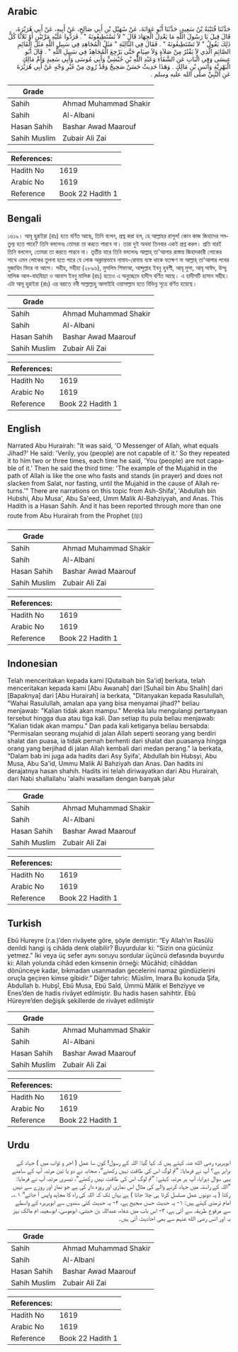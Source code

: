 ## Arabic


<div dir="rtl" lang="ar" style={{fontSize:'larger',backgroundColor:'#f8f9fa',padding:20}}>
حَدَّثَنَا قُتَيْبَةُ بْنُ سَعِيدٍ، حَدَّثَنَا أَبُو عَوَانَةَ، عَنْ سُهَيْلِ بْنِ أَبِي صَالِحٍ، عَنْ أَبِيهِ، عَنْ أَبِي هُرَيْرَةَ، قَالَ قِيلَ يَا رَسُولَ اللَّهِ مَا يَعْدِلُ الْجِهَادَ قَالَ ‏"‏ لاَ تَسْتَطِيعُونَهُ ‏"‏ ‏.‏ فَرَدُّوا عَلَيْهِ مَرَّتَيْنِ أَوْ ثَلاَثًا كُلُّ ذَلِكَ يَقُولُ ‏"‏ لاَ تَسْتَطِيعُونَهُ ‏"‏ ‏.‏ فَقَالَ فِي الثَّالِثَةِ ‏"‏ مَثَلُ الْمُجَاهِدِ فِي سَبِيلِ اللَّهِ مَثَلُ الْقَائِمِ الصَّائِمِ الَّذِي لاَ يَفْتُرُ مِنْ صَلاَةٍ وَلاَ صِيَامٍ حَتَّى يَرْجِعَ الْمُجَاهِدُ فِي سَبِيلِ اللَّهِ ‏"‏ ‏.‏ قَالَ أَبُو عِيسَى وَفِي الْبَابِ عَنِ الشَّفَاءِ وَعَبْدِ اللَّهِ بْنِ حُبْشِيٍّ وَأَبِي مُوسَى وَأَبِي سَعِيدٍ وَأُمِّ مَالِكٍ الْبَهْزِيَّةِ وَأَنَسِ بْنِ مَالِكٍ ‏.‏ وَهَذَا حَدِيثٌ حَسَنٌ صَحِيحٌ وَقَدْ رُوِيَ مِنْ غَيْرِ وَجْهٍ عَنْ أَبِي هُرَيْرَةَ عَنِ النَّبِيِّ صلى الله عليه وسلم ‏.‏
</div>
<div style={{backgroundColor:'#f8f9fa',padding:20, marginBottom: 10}}><table> <thead> <tr> <th>Grade</th> <th></th> </tr> </thead> <tbody> <tr><td>Sahih</td><td>Ahmad Muhammad Shakir</td></tr><tr><td>Sahih</td><td>Al-Albani</td></tr><tr><td>Hasan Sahih</td><td>Bashar Awad Maarouf</td></tr><tr><td>Sahih Muslim</td><td>Zubair Ali Zai</td></tr></tbody></table><table> <thead> <tr> <th>References:</th> <th></th> </tr> </thead> <tbody><tr><td>Hadith No</td><td>1619</td></tr><tr><td>Arabic No</td><td>1619</td></tr><tr><td>Reference</td><td>Book 22 Hadith 1</td></tr></tbody></table></div>

## Bengali


<div dir="ltr" lang="bn" style={{fontSize:'larger',backgroundColor:'#f8f9fa',padding:20}}>
১৬১৯। আবূ হুরাইরা (রাঃ) হতে বর্ণিত আছে, তিনি বলেন, প্রশ্ন করা হল, হে আল্লাহর রাসূল! কোন কাজ জিহাদের সমতুল্য হতে পারে? তিনি বললেনঃ তোমরা তা করতে পারবে না। তারা দুই অথবা তিনবার একই প্রশ্ন করল। প্রতি বারই তিনি বললেন, তোমরা তা করতে পারবে না। তৃতীয় বারে তিনি বললেনঃ আল্লাহ্ তা'আলার রাস্তায় জিহাদকারী লোকের সাথে এমন লোকের তুলনা হতে পারে যে লোক অক্লান্তভাবে নামায-রোযায় ব্যস্ত থাকে যতক্ষণ না আল্লাহ্ তা'আলার পথের মুজাহিদ ফিরে না আসে। সহীহ, সহীহা (২৮৯৬), মুসলিম শিফাআ, আব্দুল্লাহ ইবনু হুবশী, আবূ মুসা, আবূ সাঈদ, উম্মু মালিক আল-বাহযিয়্যা ও আনাস ইবনু মালিক (রাঃ) হতেও এ অনুচ্ছেদে হাদীস বর্ণিত আছে। এ হাদীসটি হাসান সহীহ। এটা আবূ হুরাইরা (রাঃ) এর বরাতে নবী সাল্লাল্লাহু আলাইহি ওয়াসাল্লাম হতে বিভিন্ন সূত্রে বর্ণিত হয়েছে।
</div>
<div style={{backgroundColor:'#f8f9fa',padding:20, marginBottom: 10}}><table> <thead> <tr> <th>Grade</th> <th></th> </tr> </thead> <tbody> <tr><td>Sahih</td><td>Ahmad Muhammad Shakir</td></tr><tr><td>Sahih</td><td>Al-Albani</td></tr><tr><td>Hasan Sahih</td><td>Bashar Awad Maarouf</td></tr><tr><td>Sahih Muslim</td><td>Zubair Ali Zai</td></tr></tbody></table><table> <thead> <tr> <th>References:</th> <th></th> </tr> </thead> <tbody><tr><td>Hadith No</td><td>1619</td></tr><tr><td>Arabic No</td><td>1619</td></tr><tr><td>Reference</td><td>Book 22 Hadith 1</td></tr></tbody></table></div>

## English


<div dir="ltr" lang="en" style={{fontSize:'larger',backgroundColor:'#f8f9fa',padding:20}}>
Narrated Abu Hurairah: "It was said, 'O Messenger of Allah, what equals Jihad?' He said: 'Verily, you (people) are not capable of it.' So they repeated it to him two or three times, each time he said, 'You (people) are not capable of it.' Then he said the third time: 'The example of the Mujahid in the path of Allah is like the one who fasts and stands (in prayer) and does not slacken from Salat, nor fasting, until the Mujahid in the cause of Allah returns.'" There are narrations on this topic from Ash-Shifa', 'Abdullah bin Hubshi, Abu Musa', Abu Sa'eed, Umm Malik Al-Bahziyyah, and Anas. This Hadith is a Hasan Sahih. And it has been reported through more than one route from Abu Hurairah from the Prophet (ﷺ)
</div>
<div style={{backgroundColor:'#f8f9fa',padding:20, marginBottom: 10}}><table> <thead> <tr> <th>Grade</th> <th></th> </tr> </thead> <tbody> <tr><td>Sahih</td><td>Ahmad Muhammad Shakir</td></tr><tr><td>Sahih</td><td>Al-Albani</td></tr><tr><td>Hasan Sahih</td><td>Bashar Awad Maarouf</td></tr><tr><td>Sahih Muslim</td><td>Zubair Ali Zai</td></tr></tbody></table><table> <thead> <tr> <th>References:</th> <th></th> </tr> </thead> <tbody><tr><td>Hadith No</td><td>1619</td></tr><tr><td>Arabic No</td><td>1619</td></tr><tr><td>Reference</td><td>Book 22 Hadith 1</td></tr></tbody></table></div>

## Indonesian


<div dir="ltr" lang="id" style={{fontSize:'larger',backgroundColor:'#f8f9fa',padding:20}}>
Telah menceritakan kepada kami [Qutaibah bin Sa'id] berkata, telah menceritakan kepada kami [Abu Awanah] dari [Suhail bin Abu Shalih] dari [Bapaknya] dari [Abu Hurairah] ia berkata, "Ditanyakan kepada Rasulullah, "Wahai Rasulullah, amalan apa yang bisa menyamai jihad?" beliau menjawab: "Kalian tidak akan mampu." Mereka lalu mengulangi pertanyaan tersebut hingga dua atau tiga kali. Dan setiap itu pula beliau menjawab: "Kalian tidak akan mampu." Dan pada kali ketiganya beliau bersabda: "Permisalan seorang mujahid di jalan Allah seperti seorang yang berdiri shalat dan puasa, ia tidak pernah berhenti dari shalat dan puasanya hingga orang yang berjihad di jalan Allah kembali dari medan perang." Ia berkata, "Dalam bab ini juga ada hadits dari Asy Syifa', Abdullah bin Hubsyi, Abu Musa, Abu Sa'id, Ummu Malik Al Bahziyah dan Anas. Dan hadits ini derajatnya hasan shahih. Hadits ini telah diriwayatkan dari Abu Hurairah, dari Nabi shallallahu 'alaihi wasallam dengan banyak jalur
</div>
<div style={{backgroundColor:'#f8f9fa',padding:20, marginBottom: 10}}><table> <thead> <tr> <th>Grade</th> <th></th> </tr> </thead> <tbody> <tr><td>Sahih</td><td>Ahmad Muhammad Shakir</td></tr><tr><td>Sahih</td><td>Al-Albani</td></tr><tr><td>Hasan Sahih</td><td>Bashar Awad Maarouf</td></tr><tr><td>Sahih Muslim</td><td>Zubair Ali Zai</td></tr></tbody></table><table> <thead> <tr> <th>References:</th> <th></th> </tr> </thead> <tbody><tr><td>Hadith No</td><td>1619</td></tr><tr><td>Arabic No</td><td>1619</td></tr><tr><td>Reference</td><td>Book 22 Hadith 1</td></tr></tbody></table></div>

## Turkish


<div dir="ltr" lang="tr" style={{fontSize:'larger',backgroundColor:'#f8f9fa',padding:20}}>
Ebû Hureyre (r.a.)’den rivâyete göre, şöyle demiştir: “Ey Allah’ın Rasûlü denildi hangi iş cihâda denk olabilir? Buyurdular ki: “Sizin ona gücünüz yetmez.” İki veya üç sefer aynı soruyu sordular üçüncü defasında buyurdu ki: Allah yolunda cihâd eden kimsenin örneği: Mûcâhid; cihâddan dönünceye kadar, bıkmadan usanmadan gecelerini namaz gündüzlerini oruçla geçiren kimse gibidir.” Diğer tahric: Müslim, Imara Bu konuda Şifa, Abdullah b. Hubşî, Ebû Musa, Ebû Saîd, Ümmü Mâlik el Behziyye ve Enes’den de hadis rivâyet edilmiştir. Bu hadis hasen sahihtir. Ebû Hüreyre’den değişik şekillerde de rivâyet edilmiştir
</div>
<div style={{backgroundColor:'#f8f9fa',padding:20, marginBottom: 10}}><table> <thead> <tr> <th>Grade</th> <th></th> </tr> </thead> <tbody> <tr><td>Sahih</td><td>Ahmad Muhammad Shakir</td></tr><tr><td>Sahih</td><td>Al-Albani</td></tr><tr><td>Hasan Sahih</td><td>Bashar Awad Maarouf</td></tr><tr><td>Sahih Muslim</td><td>Zubair Ali Zai</td></tr></tbody></table><table> <thead> <tr> <th>References:</th> <th></th> </tr> </thead> <tbody><tr><td>Hadith No</td><td>1619</td></tr><tr><td>Arabic No</td><td>1619</td></tr><tr><td>Reference</td><td>Book 22 Hadith 1</td></tr></tbody></table></div>

## Urdu


<div dir="rtl" lang="ur" style={{fontSize:'larger',backgroundColor:'#f8f9fa',padding:20}}>
ابوہریرہ رضی الله عنہ کہتے ہیں کہ کہا گیا: اللہ کے رسول! کون سا عمل ( اجر و ثواب میں ) جہاد کے برابر ہے؟ آپ نے فرمایا: ”تم لوگ اس کی طاقت نہیں رکھتے“، صحابہ نے دو یا تین مرتبہ آپ کے سامنے یہی سوال دہرایا، آپ ہر مرتبہ کہتے: ”تم لوگ اس کی طاقت نہیں رکھتے“، تیسری مرتبہ آپ نے فرمایا: ”اللہ کے راستہ میں جہاد کرنے والے کی مثال اس نمازی اور روزہ دار کی ہے جو نماز اور روزے سے نہیں رکتا ( یہ دونوں عمل مسلسل کرتا ہی چلا جاتا ) ہے یہاں تک کہ اللہ کی راہ کا مجاہد واپس آ جائے“ ۱؎۔ امام ترمذی کہتے ہیں: ۱- یہ حدیث حسن صحیح ہے، ۲- یہ حدیث کئی سندوں سے ابوہریرہ کے واسطے سے مرفوع طریقہ سے آئی ہے، ۳- اس باب میں شفاء، عبداللہ بن حبشی، ابوموسیٰ، ابوسعید، ام مالک بہز یہ اور انس رضی الله عنہم سے بھی احادیث آئی ہیں۔
</div>
<div style={{backgroundColor:'#f8f9fa',padding:20, marginBottom: 10}}><table> <thead> <tr> <th>Grade</th> <th></th> </tr> </thead> <tbody> <tr><td>Sahih</td><td>Ahmad Muhammad Shakir</td></tr><tr><td>Sahih</td><td>Al-Albani</td></tr><tr><td>Hasan Sahih</td><td>Bashar Awad Maarouf</td></tr><tr><td>Sahih Muslim</td><td>Zubair Ali Zai</td></tr></tbody></table><table> <thead> <tr> <th>References:</th> <th></th> </tr> </thead> <tbody><tr><td>Hadith No</td><td>1619</td></tr><tr><td>Arabic No</td><td>1619</td></tr><tr><td>Reference</td><td>Book 22 Hadith 1</td></tr></tbody></table></div>